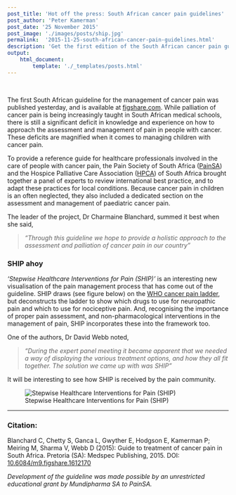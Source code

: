 ```yaml
---
post_title: 'Hot off the press: South African cancer pain guidelines'
post_author: 'Peter Kamerman'
post_date: '25 November 2015'
post_image: './images/posts/ship.jpg'
permalink:  '2015-11-25-south-african-cancer-pain-guidelines.html'
description: 'Get the first edition of the South African cancer pain guideline.'
output:
    html_document:
        template: './_templates/posts.html'
---
```


<br>

The first South African guideline for the management of cancer pain was published yesterday, and is available at [figshare.com](http://figshare.com/articles/Guide_to_treatment_of_cancer_pain_in_South_Africa/1612170).
<!--read more-->
While palliation of cancer pain is being increasingly taught in South African medical schools, there is still a significant deficit in knowledge and experience on how to approach the assessment and management of pain in people with cancer. These deficits are magnified when it comes to managing children with cancer pain.

To provide a reference guide for healthcare professionals involved in the care of people with cancer pain, the Pain Society of South Africa ([PainSA](http://www.painsa.org)) and the Hospice Palliative Care Association ([HPCA](http://www.hpca.co.za)) of South Africa brought together a panel of experts to review international best practice, and to adapt these practices for local conditions. Because cancer pain in children is an often neglected, they also included a dedicated section on the assessment and management of paediatric cancer pain.

The leader of the project, Dr Charmaine Blanchard, summed it best when she said,

> _"Through this guideline we hope to provide a holistic approach to the assessment and palliation of cancer pain in our country"_  

### SHIP ahoy

_'Stepwise Healthcare Interventions for Pain (SHIP)'_ is an interesting new visualisation of the pain management process that has come out of the guideline. SHIP draws (see figure below) on the [WHO cancer pain ladder](http://www.who.int/cancer/palliative/painladder/en/), but deconstructs the ladder to show which drugs to use for neuropathic pain and which to use for nociceptive pain. And, recognising the importance of proper pain assessment, and non-pharmacological interventions in the management of pain, SHIP incorporates these into the framework too.

One of the authors, Dr David Webb noted,

> _"During the expert panel meeting it became apparent that we needed a way of displaying the various treatment options, and how they all fit together. The solution we came up with was SHIP"_  

It will be interesting to see how SHIP is received by the pain community.

![Stepwise Healthcare Interventions for Pain (SHIP)](./images/posts/ship.jpg)

***

### Citation:

Blanchard C, Chetty S, Ganca L, Gwyther E, Hodgson E, Kamerman P; Meiring M, Sharma V, Webb D (2015): Guide to treatment of cancer pain in South Africa. Pretoria (SA): Medspec Publishing, 2015. DOI: [10.6084/m9.figshare.1612170](http://dx.doi.org/10.6084/m9.figshare.1612170)

_Development of the guideline was made possible by an unrestricted educational grant by Mundipharma SA to PainSA._
